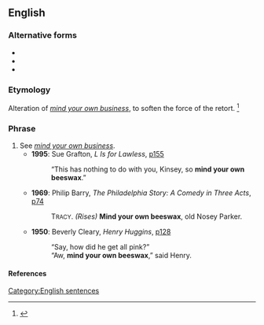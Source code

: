 ==English==

===Alternative forms===
* {{l|en|none of your beeswax}}
* {{l|en|none of your bee's wax|none of your bee’s wax}}
* {{l|en|none of your bees' wax|none of your bees’ wax}}

===Etymology===
Alteration of ''[[mind your own business]]'', to soften the force of the retort.
<ref>{{cite-book
|last=Palmatier
|first=Robert Allen
|year=1995
|title=Speaking of Animals: A Dictionary of Animal Metaphors
|publisher=Greenwood Press
|pages=[http://books.google.com/books?id=kSr4fO2zYrIC&pg=PA23&dq=%22mind+your+own+beeswax%22&as_brr=3&sig=qq3gjRx5DmX1vJtnKvMvNA2KhV0 p.23]
|isbn=0313294909
}}</ref>

===Phrase===
{{head|en|phrase}}

# See ''[[mind your own business]]''.
#* '''1995''': Sue Grafton, ''L Is for Lawless'', [http://books.google.com/books?id=l3Hai1oPouoC&pg=PA161&ots=26NmB9hlE6&dq=%22mind+your+own+beeswax%22&as_brr=3&sig=5ygFbYvRZvNqYgGE01wiQJOK6II p155]
#*: “This has nothing to do with you, Kinsey, so '''mind your own beeswax'''.”
#* '''1969''': Philip Barry, ''The Philadelphia Story: A Comedy in Three Acts'', [http://books.google.com/books?id=sOamYn1O7zMC&pg=PA74&ots=D3YBPcpnzr&dq=%22mind+your+own+beeswax%22+date:1000-1970&as_brr=3&sig=Kryz4-u9dscTW0UhV90UBhhah-s p74]
#*: T<small>RACY</small>. ''(Rises)'' '''Mind your own beeswax''', old Nosey Parker.
#* '''1950''': Beverly Cleary, ''Henry Huggins'', [http://books.google.com/books?id=JeM-Ig9Zh08C&pg=PA128&ots=9R9gmr0ucl&dq=%22mind+your+own+beeswax%22&as_brr=3&sig=TtGWLByjW0h2zZpYXTADsqv-6ms p128]
#*: “Say, how did he get all pink?”
#*: “Aw, '''mind your own beeswax''',” said Henry.

====References====
<references/>
[[Category:English sentences]]